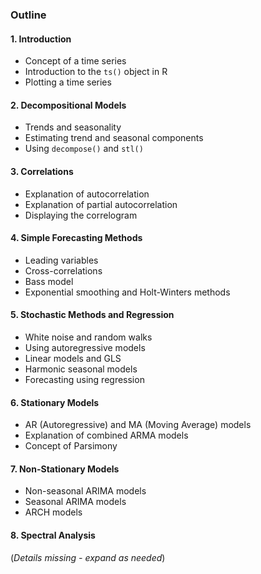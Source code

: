 ### Outline

#### **1. Introduction**
- Concept of a time series  
- Introduction to the `ts()` object in R  
- Plotting a time series  

#### **2. Decompositional Models**
- Trends and seasonality  
- Estimating trend and seasonal components  
- Using `decompose()` and `stl()`  

#### **3. Correlations**
- Explanation of autocorrelation  
- Explanation of partial autocorrelation  
- Displaying the correlogram  

#### **4. Simple Forecasting Methods**
- Leading variables  
- Cross-correlations  
- Bass model  
- Exponential smoothing and Holt-Winters methods  

#### **5. Stochastic Methods and Regression**
- White noise and random walks  
- Using autoregressive models  
- Linear models and GLS  
- Harmonic seasonal models  
- Forecasting using regression  

#### **6. Stationary Models**
- AR (Autoregressive) and MA (Moving Average) models  
- Explanation of combined ARMA models  
- Concept of Parsimony  

#### **7. Non-Stationary Models**
- Non-seasonal ARIMA models  
- Seasonal ARIMA models  
- ARCH models  

#### **8. Spectral Analysis**  
(*Details missing - expand as needed*)  
